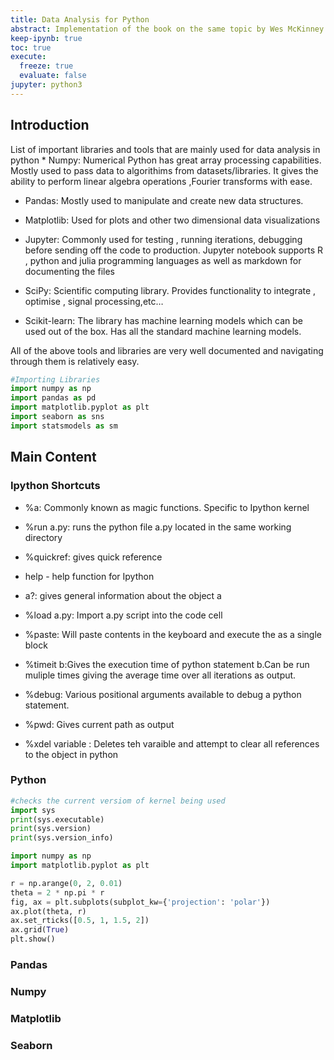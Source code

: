 ```yaml
---
title: Data Analysis for Python
abstract: Implementation of the book on the same topic by Wes McKinney
keep-ipynb: true
toc: true
execute:
  freeze: true
  evaluate: false
jupyter: python3
---
```


## Introduction

List of important libraries and tools that are mainly used for data analysis in python
* Numpy: Numerical Python has great array processing capabilities. Mostly used to pass data to algorithims from datasets/libraries. It gives the ability to perform linear algebra operations ,Fourier transforms with ease. 

* Pandas: Mostly used to manipulate and create new data structures. 

* Matplotlib: Used for plots and other two dimensional data visualizations 

* Jupyter: Commonly used for testing , running iterations, debugging before sending off the code to production. Jupyter notebook supports R , python and julia programming languages as well as markdown for documenting the files

* SciPy: Scientific computing library. Provides functionality to integrate , optimise , signal processing,etc... 

* Scikit-learn: The library has machine learning models which can be used out of the box. Has all the standard machine learning models.

All of the above tools and libraries are very well documented and navigating through them is relatively easy.

```python
#Importing Libraries
import numpy as np
import pandas as pd
import matplotlib.pyplot as plt
import seaborn as sns
import statsmodels as sm
```

## Main Content

### Ipython Shortcuts

* %a: Commonly known as magic functions. Specific to Ipython kernel

* %run a.py: runs the python file a.py located in the same working directory

* %quickref: gives quick reference

* help - help function for Ipython

* a?: gives general information about the object a

* %load a.py: Import a.py script into the code cell

* %paste: Will paste contents in the keyboard and execute the as a single block

* %timeit b:Gives the execution time of python statement b.Can be run muliple times giving the average time over all iterations as output.

* %debug: Various positional arguments available to debug a python statement.

* %pwd: Gives current path as output

* %xdel variable : Deletes teh varaible and attempt to clear all references to the object in python

### Python

```python
#checks the current versiom of kernel being used
import sys
print(sys.executable)
print(sys.version)
print(sys.version_info)
```

```python
import numpy as np
import matplotlib.pyplot as plt

r = np.arange(0, 2, 0.01)
theta = 2 * np.pi * r
fig, ax = plt.subplots(subplot_kw={'projection': 'polar'})
ax.plot(theta, r)
ax.set_rticks([0.5, 1, 1.5, 2])
ax.grid(True)
plt.show()
```


### Pandas
### Numpy
### Matplotlib
### Seaborn